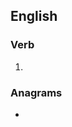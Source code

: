 ==English==

===Verb===
{{head|en|verb form}}

# {{en-past of|tonsure}}

===Anagrams===
* {{anagrams|en|a=denorstu|deutrons|nerds out|roundest|rudstone|tosunder|unsorted|unstored}}